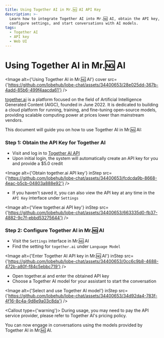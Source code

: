 ```yaml
---
title: Using Together AI in Mr.🆖 AI API Key
description: >-
  Learn how to integrate Together AI into Mr.🆖 AI, obtain the API key,
  configure settings, and start conversations with AI models.
tags:
  - Together AI
  - API key
  - Web UI
---
```


# Using Together AI in Mr.🆖 AI

<Image
  alt={'Using Together AI in Mr.🆖 AI'}
  cover
  src={'https://github.com/lobehub/lobe-chat/assets/34400653/28e025dd-367b-4add-85b6-499f4aacda61'}
/>

[together.ai](https://www.together.ai/) is a platform focused on the field of Artificial Intelligence Generated Content (AIGC), founded in June 2022. It is dedicated to building a cloud platform for running, training, and fine-tuning open-source models, providing scalable computing power at prices lower than mainstream vendors.

This document will guide you on how to use Together AI in Mr.🆖 AI:

<Steps>

### Step 1: Obtain the API Key for Together AI

- Visit and log in to [Together AI API](https://api.together.ai/)
- Upon initial login, the system will automatically create an API key for you and provide a $5.0 credit

<Image
  alt={'Obtain together.ai API key'}
  inStep
  src={'https://github.com/lobehub/lobe-chat/assets/34400653/fcdcda9b-8668-4eac-b5cb-04803a888e92'}
/>

- If you haven't saved it, you can also view the API key at any time in the `API Key` interface under `Settings`

<Image
  alt={'View together.ai API key'}
  inStep
  src={'https://github.com/lobehub/lobe-chat/assets/34400653/663335d0-fb37-4882-9c7f-ebbd53275644'}
/>

### Step 2: Configure Together AI in Mr.🆖 AI

- Visit the `Settings` interface in Mr.🆖 AI
- Find the setting for `together.ai` under `Language Model`

<Image
  alt={'Enter Together AI API key in Mr.🆖 AI'}
  inStep
  src={'https://github.com/lobehub/lobe-chat/assets/34400653/0cc6c9b8-4688-472b-a80f-f84c5ebbc719'}
/>

- Open together.ai and enter the obtained API key
- Choose a Together AI model for your assistant to start the conversation

<Image
  alt={'Select and use Together AI model'}
  inStep
  src={'https://github.com/lobehub/lobe-chat/assets/34400653/34d92da4-783f-4f16-8c4a-9d8e9a03c8da'}
/>

<Callout type={'warning'}>
  During usage, you may need to pay the API service provider, please refer to Together AI's pricing
  policy.
</Callout>

</Steps>

You can now engage in conversations using the models provided by Together AI in Mr.🆖 AI.
